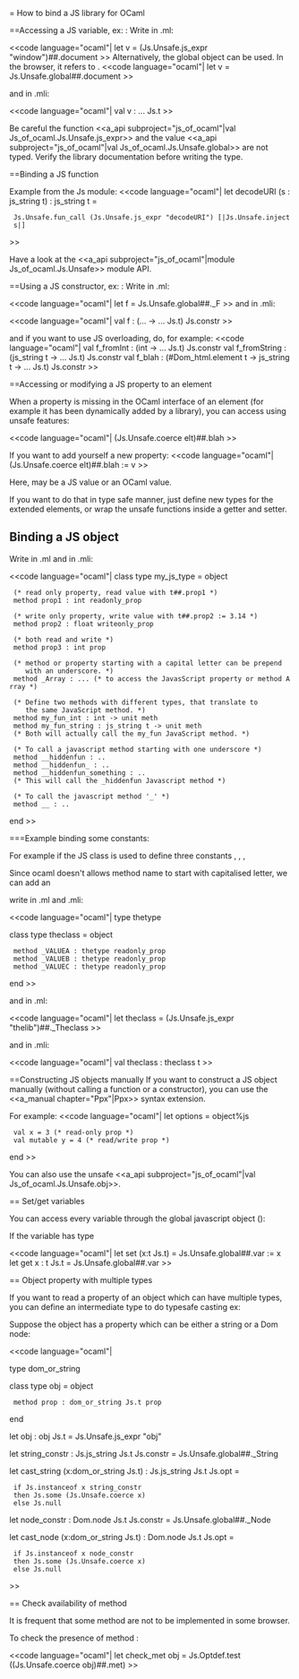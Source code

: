= How to bind a JS library for OCaml

==Accessing a JS variable, ex: {{{document}}}:
Write in .ml:

<<code language="ocaml"|
let v = (Js.Unsafe.js_expr "window")##.document
>>
Alternatively, the global object can be used. In the browser, it refers to {{{window}}}.
<<code language="ocaml"|
let v = Js.Unsafe.global##.document
>>

and in .mli:

<<code language="ocaml"|
val v : ... Js.t
>>

Be careful the function <<a_api subproject="js_of_ocaml"|val Js_of_ocaml.Js.Unsafe.js_expr>>
and the value <<a_api subproject="js_of_ocaml"|val Js_of_ocaml.Js.Unsafe.global>> are not typed.
Verify the library documentation before writing the type.

==Binding a JS function

Example from the Js module:
<<code language="ocaml"|
let decodeURI (s : js_string t) : js_string t =
  Js.Unsafe.fun_call (Js.Unsafe.js_expr "decodeURI") [|Js.Unsafe.inject s|]
>>

Have a look at the <<a_api subproject="js_of_ocaml"|module Js_of_ocaml.Js.Unsafe>> module API.

==Using a JS constructor, ex: {{{F}}}:
Write in .ml:

<<code language="ocaml"|
let f = Js.Unsafe.global##._F
>>
and in .mli:

<<code language="ocaml"|
val f : (... -> ... Js.t) Js.constr
>>

and if you want to use JS overloading, do, for example:
<<code language="ocaml"|
val f_fromInt : (int -> ... Js.t) Js.constr
val f_fromString : (js_string t -> ... Js.t) Js.constr
val f_blah : (#Dom_html.element t -> js_string t -> ... Js.t) Js.constr
>>

==Accessing or modifying a JS property to an element

When a property is missing in the OCaml interface of an element (for example
it has been dynamically added by a library), you can access using unsafe
features:

<<code language="ocaml"|
(Js.Unsafe.coerce elt)##.blah
>>

If you want to add yourself a new property:
<<code language="ocaml"|
(Js.Unsafe.coerce elt)##.blah := v
>>

Here, {{{v}}} may be a JS value or an OCaml value.

If you want to do that in type safe manner, just define new types for the
extended elements, or wrap the unsafe functions inside a getter and setter.

== Binding a JS object ==

Write in .ml and in .mli:

<<code language="ocaml"|
class type my_js_type = object

  (* read only property, read value with t##.prop1 *)
  method prop1 : int readonly_prop

  (* write only property, write value with t##.prop2 := 3.14 *)
  method prop2 : float writeonly_prop

  (* both read and write *)
  method prop3 : int prop

  (* method or property starting with a capital letter can be prepend
     with an underscore. *)
  method _Array : ... (* to access the JavasScript property or method Array *)

  (* Define two methods with different types, that translate to
     the same JavaScript method. *)
  method my_fun_int : int -> unit meth
  method my_fun_string : js_string t -> unit meth
  (* Both will actually call the my_fun JavaScript method. *)

  (* To call a javascript method starting with one underscore *)
  method __hiddenfun : ..
  method __hiddenfun_ : ..
  method __hiddenfun_something : ..
  (* This will call the _hiddenfun Javascript method *)

  (* To call the javascript method '_' *)
  method __ : ..
end
>>

===Example binding some constants:

For example if the JS class is used to define three constants {{{thelib.Theclass.VALUEA}}}, {{{thelib.Theclass.VALUEB}}}, {{{thelib.Theclass.VALUEC}}},

Since ocaml doesn't allows method name to start with capitalised letter, we can add an {{{_}}}

write in .ml and .mli:

<<code language="ocaml"|
type thetype

class type theclass = object
  method _VALUEA : thetype readonly_prop
  method _VALUEB : thetype readonly_prop
  method _VALUEC : thetype readonly_prop
end
>>

and in .ml:

<<code language="ocaml"|
let theclass = (Js.Unsafe.js_expr "thelib")##._Theclass
>>

and in .mli:

<<code language="ocaml"|
val theclass : theclass t
>>

==Constructing JS objects manually
If you want to construct a JS object manually
(without calling a function or a constructor), you can use
the <<a_manual chapter="Ppx"|Ppx>> syntax extension.

For example:
<<code language="ocaml"|
let options = object%js
  val x = 3 (* read-only prop *)
  val mutable y = 4 (* read/write prop *)
end
>>

You can also use the unsafe <<a_api subproject="js_of_ocaml"|val Js_of_ocaml.Js.Unsafe.obj>>.

== Set/get variables

You can access every variable through the global javascript object ({{{window}}}):

If the variable {{{var}}} has type {{{t Js.t}}}

<<code language="ocaml"|
let set (x:t Js.t) = Js.Unsafe.global##.var := x
let get x : t Js.t = Js.Unsafe.global##.var
>>

== Object property with multiple types

If you want to read a property of an object which can have multiple types, you can define an intermediate type to do typesafe casting ex:

Suppose the object {{{obj}}} has a property {{{prop}}} which can be either a string or a Dom node:

<<code language="ocaml"|

type dom_or_string

class type obj = object
  method prop : dom_or_string Js.t prop
end

let obj : obj Js.t = Js.Unsafe.js_expr "obj"

let string_constr : Js.js_string Js.t Js.constr = Js.Unsafe.global##._String

let cast_string (x:dom_or_string Js.t) : Js.js_string Js.t Js.opt =
  if Js.instanceof x string_constr
  then Js.some (Js.Unsafe.coerce x)
  else Js.null

let node_constr : Dom.node Js.t Js.constr = Js.Unsafe.global##._Node

let cast_node (x:dom_or_string Js.t) : Dom.node Js.t Js.opt =
  if Js.instanceof x node_constr
  then Js.some (Js.Unsafe.coerce x)
  else Js.null

>>

== Check availability of method

It is frequent that some method are not to be implemented in some browser.

To check the presence of method {{{met}}}:

<<code language="ocaml"|
let check_met obj = Js.Optdef.test ((Js.Unsafe.coerce obj)##.met)
>>
